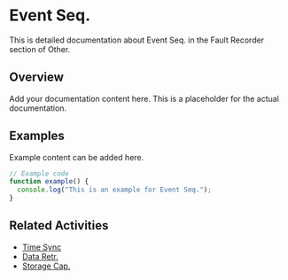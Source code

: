 # Event Seq.

This is detailed documentation about Event Seq. in the Fault Recorder section of Other.

## Overview

Add your documentation content here. This is a placeholder for the actual documentation.

## Examples

Example content can be added here.

```typescript
// Example code
function example() {
  console.log("This is an example for Event Seq.");
}
```

## Related Activities

- [Time Sync](/docs/other/fault-recorder/time-sync)
- [Data Retr.](/docs/other/fault-recorder/data-retr)
- [Storage Cap.](/docs/other/fault-recorder/storage-cap)
